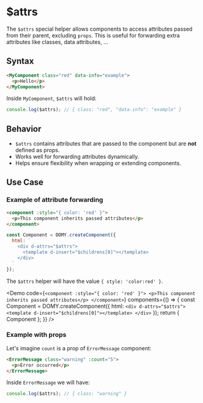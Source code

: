 
# $attrs

The `$attrs` special helper allows components to access attributes passed from their parent, excluding `props`.
This is useful for forwarding extra attributes like classes, data attributes, ...

## Syntax

```html
<MyComponent class="red" data-info="example">
  <p>Hello</p>
</MyComponent>
```

Inside `MyComponent`, `$attrs` will hold:

```js
console.log($attrs); // { class: "red", "data-info": "example" }
```

## Behavior

- `$attrs` contains attributes that are passed to the component but are **not** defined as props.
- Works well for forwarding attributes dynamically.
- Helps ensure flexibility when wrapping or extending components.

## Use Case

### Example of attribute forwarding

```html
<component :style="{ color: 'red' }">
  <p>This component inherits passed attributes</p>
</component>
```

```js
const Component = DOMY.createComponent({
  html: `
    <div d-attrs="$attrs">
      <template d-insert="$childrens[0]"></template>
    </div>
  `
});
```

The `$attrs` helper will have the value `{ style: 'color:red' }`.

<Demo
  code={`
  <component :style="{ color: 'red' }">
    <p>This component inherits passed attributes</p>
  </component>
  `}
  components={() => {
    const Component = DOMY.createComponent({
      html: `
    <div d-attrs="$attrs">
      <template d-insert="$childrens[0]"></template>
    </div>
  `
    });
    return { Component };
  }}
/>

### Example with props

Let's imagine `count` is a prop of `ErrorMessage` component:

```html
<ErrorMessage class="warning" :count="5">
  <p>Error occurred</p>
</ErrorMessage>
```

Inside `ErrorMessage` we will have:

```js
console.log($attrs); // { class: "warning" }
```
